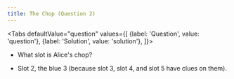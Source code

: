```yaml
---
title: The Chop (Question 2)
---
```



<BeginnersGuideProgress id="chop-question-2" />

<Tabs
  defaultValue="question"
  values={[
    {label: 'Question', value: 'question'},
    {label: 'Solution', value: 'solution'},
  ]}>
<TabItem value="question">

- What slot is Alice's chop?

</TabItem>
<TabItem value="solution">

- Slot 2, the blue 3 (because slot 3, slot 4, and slot 5 have clues on them).

</TabItem>
</Tabs>

<ChopQuestion2 />
